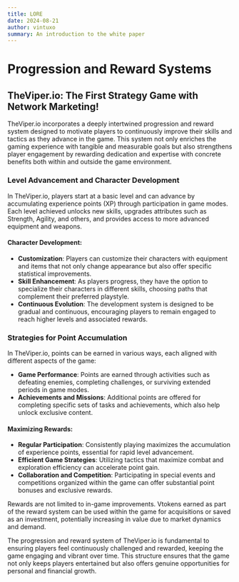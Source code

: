 ```yaml
---
title: LORE
date: 2024-08-21
author: vintuxo
summary: An introduction to the white paper
---
```


# Progression and Reward Systems

## TheViper.io: The First Strategy Game with Network Marketing!

TheViper.io incorporates a deeply intertwined progression and reward system designed to motivate players to continuously improve their skills and tactics as they advance in the game. This system not only enriches the gaming experience with tangible and measurable goals but also strengthens player engagement by rewarding dedication and expertise with concrete benefits both within and outside the game environment.

### Level Advancement and Character Development

In TheViper.io, players start at a basic level and can advance by accumulating experience points (XP) through participation in game modes. Each level achieved unlocks new skills, upgrades attributes such as Strength, Agility, and others, and provides access to more advanced equipment and weapons.

#### Character Development:

- **Customization**: Players can customize their characters with equipment and items that not only change appearance but also offer specific statistical improvements.
- **Skill Enhancement**: As players progress, they have the option to specialize their characters in different skills, choosing paths that complement their preferred playstyle.
- **Continuous Evolution**: The development system is designed to be gradual and continuous, encouraging players to remain engaged to reach higher levels and associated rewards.

### Strategies for Point Accumulation

In TheViper.io, points can be earned in various ways, each aligned with different aspects of the game:

- **Game Performance**: Points are earned through activities such as defeating enemies, completing challenges, or surviving extended periods in game modes.
- **Achievements and Missions**: Additional points are offered for completing specific sets of tasks and achievements, which also help unlock exclusive content.

#### Maximizing Rewards:

- **Regular Participation**: Consistently playing maximizes the accumulation of experience points, essential for rapid level advancement.
- **Efficient Game Strategies**: Utilizing tactics that maximize combat and exploration efficiency can accelerate point gain.
- **Collaboration and Competition**: Participating in special events and competitions organized within the game can offer substantial point bonuses and exclusive rewards.

Rewards are not limited to in-game improvements. Vtokens earned as part of the reward system can be used within the game for acquisitions or saved as an investment, potentially increasing in value due to market dynamics and demand.

The progression and reward system of TheViper.io is fundamental to ensuring players feel continuously challenged and rewarded, keeping the game engaging and vibrant over time. This structure ensures that the game not only keeps players entertained but also offers genuine opportunities for personal and financial growth.
